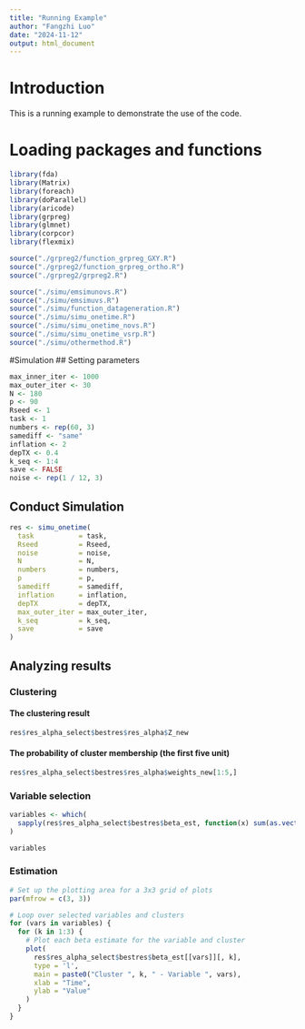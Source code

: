 ```yaml
---
title: "Running Example"
author: "Fangzhi Luo"
date: "2024-11-12"
output: html_document
---
```

# Introduction
This is a running example to demonstrate the use of the code.

# Loading packages and functions
```r
library(fda)
library(Matrix)
library(foreach)
library(doParallel)
library(aricode)
library(grpreg)
library(glmnet)
library(corpcor)
library(flexmix)

source("./grpreg2/function_grpreg_GXY.R")
source("./grpreg2/function_grpreg_ortho.R")
source("./grpreg2/grpreg2.R")

source("./simu/emsimunovs.R")
source("./simu/emsimuvs.R")
source("./simu/function_datageneration.R")
source("./simu/simu_onetime.R")
source("./simu/simu_onetime_novs.R")
source("./simu/simu_onetime_vsrp.R")
source("./simu/othermethod.R")
```

#Simulation
## Setting parameters
```r
max_inner_iter <- 1000
max_outer_iter <- 30
N <- 180
p <- 90
Rseed <- 1
task <- 1
numbers <- rep(60, 3)
samediff <- "same"
inflation <- 2
depTX <- 0.4
k_seq <- 1:4
save <- FALSE
noise <- rep(1 / 12, 3)
```

## Conduct Simulation
```r
res <- simu_onetime(
  task           = task,
  Rseed          = Rseed,
  noise          = noise,
  N              = N,
  numbers        = numbers,
  p              = p,
  samediff       = samediff,
  inflation      = inflation,
  depTX          = depTX,
  max_outer_iter = max_outer_iter,
  k_seq          = k_seq,
  save           = save
)
```

## Analyzing results
### Clustering
#### The clustering result
```r
res$res_alpha_select$bestres$res_alpha$Z_new
```

#### The probability of cluster membership (the first five unit)
```r
res$res_alpha_select$bestres$res_alpha$weights_new[1:5,]
```

### Variable selection
```r
variables <- which(
  sapply(res$res_alpha_select$bestres$beta_est, function(x) sum(as.vector(x)^2)) != 0
)

variables
```

### Estimation
```r
# Set up the plotting area for a 3x3 grid of plots
par(mfrow = c(3, 3))

# Loop over selected variables and clusters
for (vars in variables) {
  for (k in 1:3) {
    # Plot each beta estimate for the variable and cluster
    plot(
      res$res_alpha_select$bestres$beta_est[[vars]][, k],
      type = 'l',
      main = paste0("Cluster ", k, " - Variable ", vars),
      xlab = "Time",
      ylab = "Value"
    )
  }
}
```





